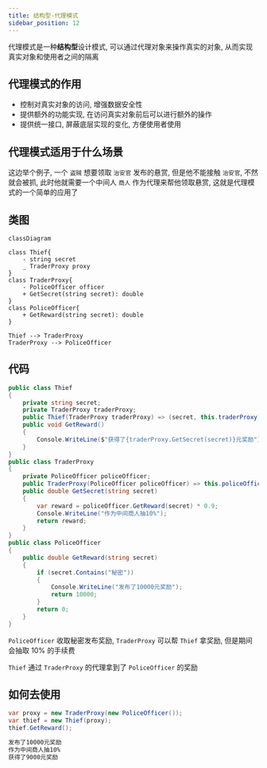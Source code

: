 ```yaml
---
title: 结构型-代理模式
sidebar_position: 12
---
```


代理模式是一种**结构型**设计模式, 可以通过代理对象来操作真实的对象, 从而实现真实对象和使用者之间的隔离

## 代理模式的作用

* 控制对真实对象的访问, 增强数据安全性
* 提供额外的功能实现, 在访问真实对象前后可以进行额外的操作
* 提供统一接口, 屏蔽底层实现的变化, 方便使用者使用

## 代理模式适用于什么场景

这边举个例子, 一个 `盗贼` 想要领取 `治安官` 发布的悬赏, 但是他不能接触 `治安官`, 不然就会被抓, 此时他就需要一个中间人 `商人` 作为代理来帮他领取悬赏, 这就是代理模式的一个简单的应用了

## 类图

```mermaid
classDiagram

class Thief{
    - string secret
    _ TraderProxy proxy
}
class TraderProxy{
    - PoliceOfficer officer
    + GetSecret(string secret): double
}
class PoliceOfficer{
    + GetReward(string secret): double
}

Thief --> TraderProxy
TraderProxy --> PoliceOfficer
```

## 代码

```csharp
public class Thief
{
    private string secret;
    private TraderProxy traderProxy;
    public Thief(TraderProxy traderProxy) => (secret, this.traderProxy) = ("我有一个大秘密", traderProxy);
    public void GetReward()
    {
        Console.WriteLine($"获得了{traderProxy.GetSecret(secret)}元奖励");
    }
}
public class TraderProxy
{
    private PoliceOfficer policeOfficer;
    public TraderProxy(PoliceOfficer policeOfficer) => this.policeOfficer = policeOfficer;
    public double GetSecret(string secret)
    {
        var reward = policeOfficer.GetReward(secret) * 0.9;
        Console.WriteLine("作为中间商人抽10%");
        return reward;
    }
}
public class PoliceOfficer
{
    public double GetReward(string secret)
    {
        if (secret.Contains("秘密"))
        {
            Console.WriteLine("发布了10000元奖励");
            return 10000;
        }
        return 0;
    }
}
```

`PoliceOfficer` 收取秘密发布奖励, `TraderProxy` 可以帮 `Thief` 拿奖励, 但是期间会抽取 10% 的手续费

`Thief` 通过 `TraderProxy` 的代理拿到了 `PoliceOfficer` 的奖励


## 如何去使用

```csharp
var proxy = new TraderProxy(new PoliceOfficer());
var thief = new Thief(proxy);
thief.GetReward();
```

```txt
发布了10000元奖励
作为中间商人抽10%
获得了9000元奖励
```

